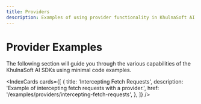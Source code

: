 ```yaml
---
title: Providers
description: Examples of using provider functionality in KhulnaSoft AI SDK.
---
```


# Provider Examples

The following section will guide you through the various capabilities of the KhulnaSoft AI SDKs using minimal code examples.

<IndexCards
  cards={[
    {
      title: 'Intercepting Fetch Requests',
      description: 'Example of intercepting fetch requests with a provider.',
      href: '/examples/providers/intercepting-fetch-requests',
    },
  ]}
/>
